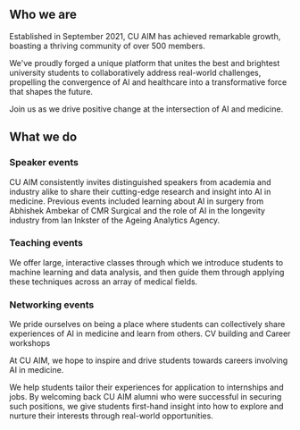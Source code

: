 ## Who we are

Established in September 2021, CU AIM has achieved remarkable growth, boasting a thriving community of over 500 members.

We've proudly forged a unique platform that unites the best and brightest university students to collaboratively address real-world challenges, propelling the convergence of AI and healthcare into a transformative force that shapes the future.

Join us as we drive positive change at the intersection of AI and medicine.

## What we do

### Speaker events

CU AIM consistently invites distinguished speakers from academia and industry alike to share their cutting-edge research and insight into AI in medicine.
Previous events included learning about AI in surgery from Abhishek Ambekar of CMR Surgical and the role of AI in the longevity industry from Ian Inkster of the Ageing Analytics Agency.

### Teaching events

We offer large, interactive classes through which we introduce students to machine learning and data analysis, and then guide them through applying these techniques across an array of medical fields.

### Networking events

We pride ourselves on being a place where students can collectively share experiences of AI in medicine and learn from others.
CV building and Career workshops

At CU AIM, we hope to inspire and drive students towards careers involving AI in medicine.

We help students tailor their experiences for application to internships and jobs. By welcoming back CU AIM alumni who were successful in securing such positions, we give students first-hand insight into how to explore and nurture their interests through real-world opportunities.

